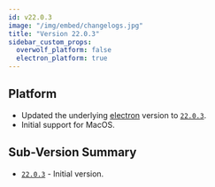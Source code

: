 ```yaml
---
id: v22.0.3
image: "/img/embed/changelogs.jpg"
title: "Version 22.0.3"
sidebar_custom_props:
  overwolf_platform: false
  electron_platform: true
---
```


## Platform

- Updated the underlying [electron](https://npmjs.com/package/electron) version to [`22.0.3`](https://www.npmjs.com/package/electron/v/22.0.3).
- Initial support for MacOS.

## Sub-Version Summary

- [`22.0.3`](https://www.npmjs.com/package/@overwolf/ow-electron/v/22.0.3) - Initial version.